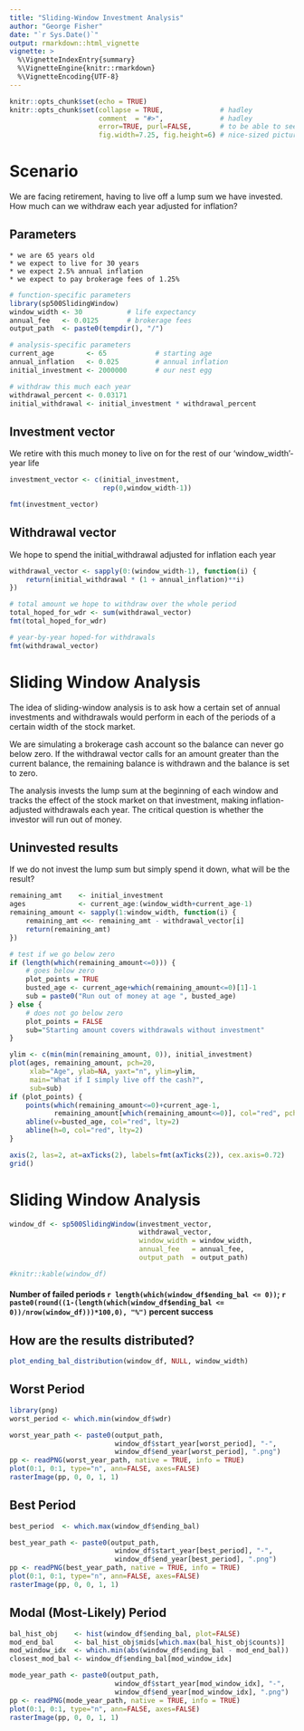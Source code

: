 ```yaml
---
title: "Sliding-Window Investment Analysis"
author: "George Fisher"
date: "`r Sys.Date()`"
output: rmarkdown::html_vignette
vignette: >
  %\VignetteIndexEntry{summary}
  %\VignetteEngine{knitr::rmarkdown}
  %\VignetteEncoding{UTF-8}
---
```



```r
knitr::opts_chunk$set(echo = TRUE)
knitr::opts_chunk$set(collapse = TRUE,              # hadley
                      comment  = "#>",              # hadley
                      error=TRUE, purl=FALSE,       # to be able to see errors
                      fig.width=7.25, fig.height=6) # nice-sized pictures
```
# Scenario   

We are facing retirement, having to live off a lump sum we have invested. How much can we withdraw each year adjusted for inflation?

## Parameters

    * we are 65 years old   
    * we expect to live for 30 years   
    * we expect 2.5% annual inflation
    * we expect to pay brokerage fees of 1.25%   
    
    
```r
# function-specific parameters
library(sp500SlidingWindow)
window_width <- 30           # life expectancy
annual_fee   <- 0.0125       # brokerage fees
output_path  <- paste0(tempdir(), "/")

# analysis-specific parameters
current_age        <- 65            # starting age
annual_inflation   <- 0.025         # annual inflation
initial_investment <- 2000000       # our nest egg

# withdraw this much each year
withdrawal_percent <- 0.03171
initial_withdrawal <- initial_investment * withdrawal_percent       
```   

## Investment vector

We retire with this much money to live on for the rest of our 'window_width'-year life

```r
investment_vector <- c(initial_investment,
                       rep(0,window_width-1))

fmt(investment_vector)
```

## Withdrawal vector

We hope to spend the initial_withdrawal adjusted for inflation each year

```r
withdrawal_vector <- sapply(0:(window_width-1), function(i) {
    return(initial_withdrawal * (1 + annual_inflation)**i)
})

# total amount we hope to withdraw over the whole period
total_hoped_for_wdr <- sum(withdrawal_vector)
fmt(total_hoped_for_wdr)

# year-by-year hoped-for withdrawals
fmt(withdrawal_vector)
```


# Sliding Window Analysis

The idea of sliding-window analysis is to ask how a certain set of annual investments and withdrawals would perform in each of the periods of a certain width of the stock market.

We are simulating a brokerage cash account so the balance can never go below zero. If the withdrawal vector calls for an amount greater than the current balance, the remaining balance is withdrawn and the balance is set to zero.

The analysis invests the lump sum at the beginning of each window and tracks the effect of the stock market on that investment, making inflation-adjusted withdrawals each year. The critical question is whether the investor will run out of money.

## Uninvested results

If we do not invest the lump sum but simply spend it down, what will be the result?

```r
remaining_amt    <- initial_investment
ages             <- current_age:(window_width+current_age-1)
remaining_amount <- sapply(1:window_width, function(i) {
    remaining_amt <<- remaining_amt - withdrawal_vector[i]
    return(remaining_amt)
})

# test if we go below zero
if (length(which(remaining_amount<=0))) {
    # goes below zero
    plot_points = TRUE
    busted_age <- current_age+which(remaining_amount<=0)[1]-1
    sub = paste0("Run out of money at age ", busted_age)
} else {
    # does not go below zero
    plot_points = FALSE
    sub="Starting amount covers withdrawals without investment"
}

ylim <- c(min(min(remaining_amount, 0)), initial_investment)
plot(ages, remaining_amount, pch=20,
     xlab="Age", ylab=NA, yaxt="n", ylim=ylim,
     main="What if I simply live off the cash?",
     sub=sub)
if (plot_points) {
    points(which(remaining_amount<=0)+current_age-1, 
           remaining_amount[which(remaining_amount<=0)], col="red", pch=20)
    abline(v=busted_age, col="red", lty=2)
    abline(h=0, col="red", lty=2)
}

axis(2, las=2, at=axTicks(2), labels=fmt(axTicks(2)), cex.axis=0.72)
grid()
```

# Sliding Window Analysis
```r
window_df <- sp500SlidingWindow(investment_vector,
                                withdrawal_vector,
                                window_width = window_width,
                                annual_fee   = annual_fee,
                                output_path  = output_path)

#knitr::kable(window_df)
```

#### Number of failed periods `r length(which(window_df$ending_bal <= 0))`; `r paste0(round((1-(length(which(window_df$ending_bal <= 0))/nrow(window_df)))*100,0), "%")` percent success

## How are the results distributed?

```r
plot_ending_bal_distribution(window_df, NULL, window_width)
```

## Worst Period

```r
library(png)
worst_period <- which.min(window_df$wdr)

worst_year_path <- paste0(output_path, 
                          window_df$start_year[worst_period], "-",
                          window_df$end_year[worst_period], ".png")
pp <- readPNG(worst_year_path, native = TRUE, info = TRUE)
plot(0:1, 0:1, type="n", ann=FALSE, axes=FALSE)
rasterImage(pp, 0, 0, 1, 1)
```

## Best Period 

```r
best_period  <- which.max(window_df$ending_bal)

best_year_path <- paste0(output_path, 
                          window_df$start_year[best_period], "-",
                          window_df$end_year[best_period], ".png")
pp <- readPNG(best_year_path, native = TRUE, info = TRUE)
plot(0:1, 0:1, type="n", ann=FALSE, axes=FALSE)
rasterImage(pp, 0, 0, 1, 1)
```

## Modal (Most-Likely) Period

```r
bal_hist_obj    <- hist(window_df$ending_bal, plot=FALSE)
mod_end_bal     <- bal_hist_obj$mids[which.max(bal_hist_obj$counts)]
mod_window_idx  <- which.min(abs(window_df$ending_bal - mod_end_bal))
closest_mod_bal <- window_df$ending_bal[mod_window_idx]

mode_year_path <- paste0(output_path, 
                          window_df$start_year[mod_window_idx], "-",
                          window_df$end_year[mod_window_idx], ".png")
pp <- readPNG(mode_year_path, native = TRUE, info = TRUE)
plot(0:1, 0:1, type="n", ann=FALSE, axes=FALSE)
rasterImage(pp, 0, 0, 1, 1)
```


